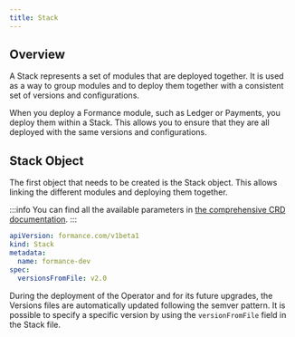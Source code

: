 ```yaml
---
title: Stack
---
```

## Overview

A Stack represents a set of modules that are deployed together. It is used as a way to group modules and to deploy them together with a consistent set of versions and configurations.

When you deploy a Formance module, such as Ledger or Payments, you deploy them within a Stack. This allows you to ensure that they are all deployed with the same versions and configurations.

## Stack Object
The first object that needs to be created is the Stack object. This allows linking the different modules and deploying them together.

:::info
You can find all the available parameters in [the comprehensive CRD documentation](/next/operator/crd#stack).
:::

```yaml
apiVersion: formance.com/v1beta1
kind: Stack
metadata:
  name: formance-dev
spec:
  versionsFromFile: v2.0
```

During the deployment of the Operator and for its future upgrades, the Versions files are automatically updated following the semver pattern.
It is possible to specify a specific version by using the `versionFromFile` field in the Stack file.
